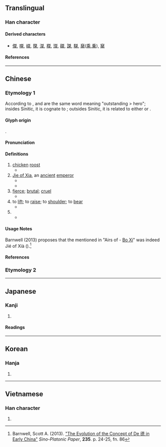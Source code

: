 {{character info}}
==Translingual==

===Han character===
{{Han char|rn=75|rad=木|as=06|sn=10|four=25904|canj=NQD|ids=⿱舛木}}

====Derived characters====
* [[傑]], [[𠹳]], [[嵥]], [[搩]], [[滐]], [[榤]], [[㻧]], [[磔]], [[謋]], [[䮪]], [[椉]]([[乘]],[[乗]]), [[𡩣]]

====References====
{{Han ref|kx=0524.150|dkj=14753|dj=0913.030|hdz=21203.050|uh=6840}}

----

==Chinese==
{{zh-forms}}
===Etymology 1===
According to {{zh-ref|Schussler (2007)}}, {{och-l|桀}} and {{och-l|傑}} are the same word meaning "outstanding > hero"; insides Sinitic, it is cognate to {{och-l|朅|martial}}; outsides Sinitic, it is related to either {{cog|lus|hrât||valiant, resolute}} or {{cog|bo|གྱད||strength; champion, athlete}}.

====Glyph origin====
{{Han etym}}
{{Han compound|舛|木|c1=p|c2=s|t2=wood|ls=psc}}.

====Pronunciation====
{{zh-pron
|m=jié
|c=git6
|mn=kia̍t
|mc=y
|oc=y
|ma=
|cat=n,pn,adj,v
}}

====Definitions====
{{zh-hanzi}}

# [[chicken]] [[roost]]
#* {{zh-x|雞 棲 于 桀、日 之 夕 矣、羊 牛 下 括。|The fowls roost on their '''perches'''; and in the evening of the day, the goats and cows come down and home;|ref=Shijing}}
# [[w:Jie of Xia|Jie of Xia]], an [[ancient]] [[emperor]]
#* {{zh-x|韋 ^顧 既 伐、^昆吾 ^夏-桀。|Having smitten [the princes of] Wei and Gu, [he smote] [the prince of] Kunwu, and with '''Jie''' of Xia.|ref=Shijing}}
#* {{zh-x|桀 德，惟 乃 弗 作 往 任，是 惟 暴-德 罔 後。|'''Jie'''’s character was such that he did not follow precedents in making appointments, and therefore his character was violent and ruined the future [of his kingdom].|ref=Shujing}}
# [[fierce]]; [[brutal]]; [[cruel]]
#* {{zh-x|君 不肖 而 側室 賢，太子 輕 而 庶子 伉，官吏 弱 而 人民 桀，如此 則 國 躁；國 躁 者，可-亡 也。| If the ruler is unworthy but his half-brothers are worthy; if the heir apparent is powerless and the concubine's son surpasses him; or if the magistrates are weak and the people are '''fierce'''; then the state will be seized with a panic. And a panic-stricken state is liable to ruin.|ref=Hanfeizi-L}}
# to [[lift]]; to [[raise]]; to [[shoulder]]; to [[bear]]
#* {{zh-x|^齊 ^高 ^固 入 ^晉-師，桀 石 以 投 人，禽 之；而 乘 其 車，繫 桑-本 焉，以 徇 ^齊 壘，曰：「欲 勇 者，賈 余 餘-勇。」|Gao Gu of Qi entered the ranks of the Jin army, '''raised''' a stone and hurled it against a Jin man, took him captive; and then rode in his [the captive's] chariot, tying it to a mulberry trunk with its roots. He paraded around the Qi fortifications, saying, “Those who want valor can buy my surplus.”|ref=Zuozhuan-D}}
# {{zh-alt-form|傑|[[outstanding]]; [[hero]]}}
#* {{zh-x|伯 兮 朅{qiè} 兮、邦 之 桀 兮。|My noble husband is how martial-like! The '''hero''' of the country!|ref=Shijing}}

====Usage Notes====
Barnwell (2013) proposes that the {{zh-l|桀|hero}} mentioned in ''{{w|Classic of Poetry}}'' "Airs of {{w|Wey (state)|Wey}} - [https://ctext.org/book-of-poetry/bo-xi Bo Xi]" was indeed Jié of Xià ({{lang|zh|夏桀}}).<ref>Barnwell, Scott A. (2013). [http://www.sino-platonic.org/complete/spp235_de_character_early_China.pdf "The Evolution of the Concept of De 德 in Early China"] ''Sino-Platonic Paper'', '''235'''. p. 24-25, fn. 86</ref>

====References====
<references/>

===Etymology 2===
{{zh-see|𠹳}}
{{zh-cat|Individuals}}

----

==Japanese==

===Kanji===
{{ja-kanji|grade=|rs=木06}}

# {{rfdef|ja|sort=木06}}

====Readings====
{{ja-readings
|on=けつ
|kun=はりつけ
}}

----

==Korean==

===Hanja===
{{ko-hanja|걸}}

# {{rfdef|ko|sort=木06}}

----

==Vietnamese==

===Han character===
{{vi-readings|rs=木06|reading=kiệt}}

# {{rfdef|vi|sort=木06}}